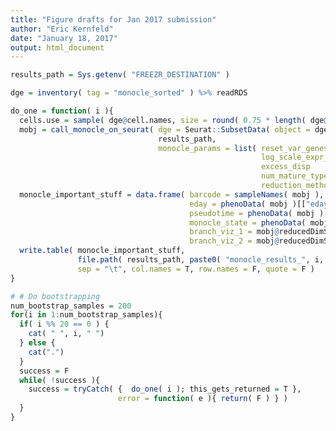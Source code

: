 ```yaml
---
title: "Figure drafts for Jan 2017 submission"
author: "Eric Kernfeld"
date: "January 18, 2017"
output: html_document
---
```


```r
results_path = Sys.getenv( "FREEZR_DESTINATION" )

dge = inventory( tag = "monocle_sorted" ) %>% readRDS

do_one = function( i ){
  cells.use = sample( dge@cell.names, size = round( 0.75 * length( dge@cell.names ) ) )
  mobj = call_monocle_on_seurat( dge = Seurat::SubsetData( object = dge, cells.use = cells.use ), 
                                 results_path, 
                                 monocle_params = list( reset_var_genes       = T, 
                                                        log_scale_expr_thresh = 0.1,
                                                        excess_disp           = 1,
                                                        num_mature_types      = NULL,
                                                        reduction_method      = "DDRTree"  ) )
  monocle_important_stuff = data.frame( barcode = sampleNames( mobj ),
                                        eday = phenoData( mobj )[["eday"]],
                                        pseudotime = phenoData( mobj )[["Pseudotime"]],
                                        monocle_state = phenoData( mobj )[["State"]],
                                        branch_viz_1 = mobj@reducedDimS[1, ],
                                        branch_viz_2 = mobj@reducedDimS[2, ] ) 
  write.table( monocle_important_stuff,
               file.path( results_path, paste0( "monocle_results_", i, ".data" ) ),
               sep = "\t", col.names = T, row.names = F, quote = F )
}

# # Do bootstrapping
num_bootstrap_samples = 200
for(i in 1:num_bootstrap_samples){
  if( i %% 20 == 0 ) {
    cat( " ", i, " ")
  } else {
    cat(".")
  }
  success = F
  while( !success ){
    success = tryCatch( {  do_one( i ); this_gets_returned = T }, 
                        error = function( e ){ return( F ) } ) 
  }
}


```
